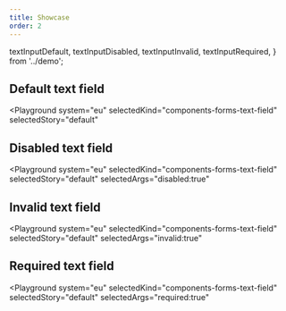 ```yaml
---
title: Showcase
order: 2
---
```


  textInputDefault,
  textInputDisabled,
  textInputInvalid,
  textInputRequired,
} from '../demo';

## Default text field

<Playground
  system="eu"
  selectedKind="components-forms-text-field"
  selectedStory="default"
>
  <Html markup={textInputDefault} />
</Playground>

## Disabled text field

<Playground
  system="eu"
  selectedKind="components-forms-text-field"
  selectedStory="default"
  selectedArgs="disabled:true"
>
  <Html markup={textInputDisabled} />
</Playground>

## Invalid text field

<Playground
  system="eu"
  selectedKind="components-forms-text-field"
  selectedStory="default"
  selectedArgs="invalid:true"
>
  <Html markup={textInputInvalid} />
</Playground>

## Required text field

<Playground
  system="eu"
  selectedKind="components-forms-text-field"
  selectedStory="default"
  selectedArgs="required:true"
>
  <Html markup={textInputRequired} />
</Playground>
